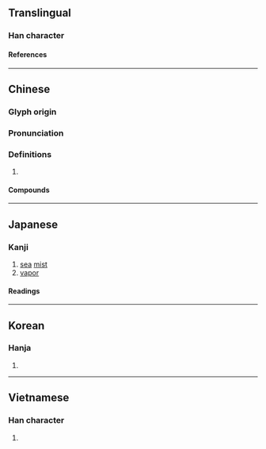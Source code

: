 {{character info/new}}
==Translingual==

===Han character===
{{Han char|rn=85|rad=水|as=16|sn=19|four=37111|canj=EYEM|ids=⿰氵韰}}

====References====
{{Han ref|kx=0660.150|dkj=18667|dj=1070.080|hdz=31783.080|uh=7023}}

----

==Chinese==
{{zh-forms}}

===Glyph origin===
{{Han etym}}

===Pronunciation===
{{zh-pron
|m=xiè
|c=haai6
|mc=y
|oc=y
|cat=
}}

===Definitions===
{{zh-hanzi}}

# {{zh-only|沆瀣|short=1}}

====Compounds====
{{zh-der|沆瀣|沆瀣一氣|玉瀣}}

----

==Japanese==

===Kanji===
{{ja-kanji|grade=|rs=水16}}

# [[sea]] [[mist]]
# [[vapor]]

====Readings====
{{ja-readings
|on=かい, がい, え
}}

----

==Korean==

===Hanja===
{{ko-hanja|해}}

# {{rfdef|ko|sort=水16}}

----

==Vietnamese==

===Han character===
{{vi-readings|rs=水16|reading=dới}}

# {{rfdef|vi|sort=水16}}